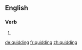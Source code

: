 ==English==

===Verb===
{{head|en}}

# {{present participle of|quid|lang=en}}

[[de:quidding]]
[[fr:quidding]]
[[zh:quidding]]